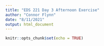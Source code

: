 ```yaml
---
title: "EDS 221 Day 3 Afternoon Exercise"
author: "Connor Flynn"
date: "8/11/2021"
output: html_document
---
```


```r
knitr::opts_chunk$set(echo = TRUE)
```


